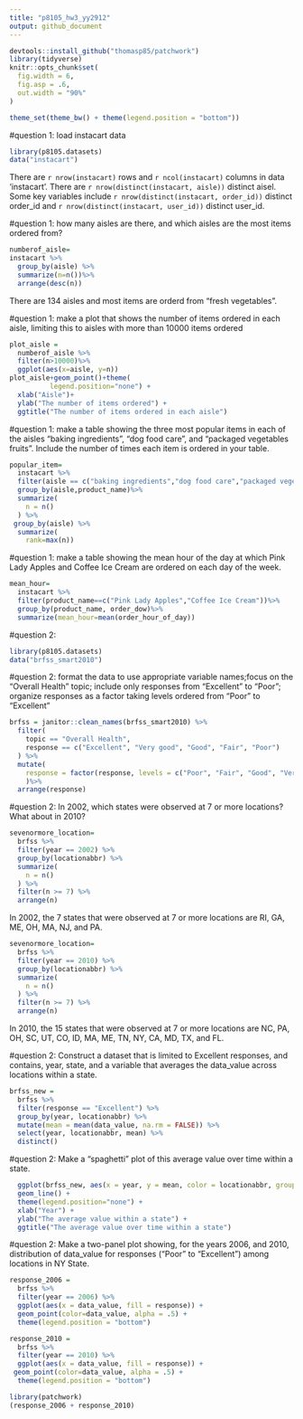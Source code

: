 ```yaml
---
title: "p8105_hw3_yy2912"
output: github_document
---
```

```r
devtools::install_github("thomasp85/patchwork")
library(tidyverse)
knitr::opts_chunk$set(
  fig.width = 6,
  fig.asp = .6,
  out.width = "90%"
)

theme_set(theme_bw() + theme(legend.position = "bottom"))
```

#question 1: load instacart data 
```r
library(p8105.datasets)
data("instacart")
```
There are `r nrow(instacart)` rows and `r ncol(instacart)` columns in data 'instacart'.
There are `r nrow(distinct(instacart, aisle))` distinct aisel. 
Some key variables include `r nrow(distinct(instacart, order_id))` distinct order_id and `r nrow(distinct(instacart, user_id))` distinct user_id.

#question 1: how many aisles are there, and which aisles are the most items ordered from?
```r
numberof_aisle=
instacart %>%
  group_by(aisle) %>%
  summarize(n=n())%>%
  arrange(desc(n))
```
There are 134 aisles and most items are orderd from "fresh vegetables".

#question 1: make a plot that shows the number of items ordered in each aisle, limiting this to aisles with more than 10000 items ordered
```r
plot_aisle =
  numberof_aisle %>%
  filter(n>10000)%>%
  ggplot(aes(x=aisle, y=n))
plot_aisle+geom_point()+theme(
          legend.position="none") +
  xlab("Aisle")+
  ylab("The number of items ordered") +
  ggtitle("The number of items ordered in each aisle")
```

#question 1: make a table showing the three most popular items in each of the aisles “baking ingredients”, “dog food care”, and “packaged vegetables fruits”. Include the number of times each item is ordered in your table.
```r
popular_item=
  instacart %>%
  filter(aisle == c("baking ingredients","dog food care","packaged vegetables fruits"))%>%
  group_by(aisle,product_name)%>%
  summarize(
    n = n()
  ) %>% 
 group_by(aisle) %>% 
  summarize(
    rank=max(n))
```

#question 1: make a table showing the mean hour of the day at which Pink Lady Apples and Coffee Ice Cream are ordered on each day of the week.
```r
mean_hour=
  instacart %>%
  filter(product_name==c("Pink Lady Apples","Coffee Ice Cream"))%>%
  group_by(product_name, order_dow)%>%
  summarize(mean_hour=mean(order_hour_of_day))
```

#question 2: 
```r
library(p8105.datasets)
data("brfss_smart2010")
```
#question 2: format the data to use appropriate variable names;focus on the “Overall Health” topic; include only responses from “Excellent” to “Poor”; organize responses as a factor taking levels ordered from “Poor” to “Excellent”
```r
brfss = janitor::clean_names(brfss_smart2010) %>% 
  filter(
    topic == "Overall Health",
    response == c("Excellent", "Very good", "Good", "Fair", "Poor")
  ) %>% 
  mutate(
    response = factor(response, levels = c("Poor", "Fair", "Good", "Very Good", "Excellent"))
    )%>% 
  arrange(response) 
```
#question 2: In 2002, which states were observed at 7 or more locations? What about in 2010?
```r
sevenormore_location=
  brfss %>% 
  filter(year == 2002) %>% 
  group_by(locationabbr) %>% 
  summarize(
    n = n()
  ) %>% 
  filter(n >= 7) %>% 
  arrange(n) 
```
In 2002, the 7 states that were observed at 7 or more locations are RI, GA,	ME, OH, MA, NJ, and PA. 

```r
sevenormore_location=
  brfss %>% 
  filter(year == 2010) %>% 
  group_by(locationabbr) %>% 
  summarize(
    n = n()
  ) %>% 
  filter(n >= 7) %>% 
  arrange(n) 
```
In 2010, the 15 states that were observed at 7 or more locations are NC, PA, OH, SC, UT, CO, ID, MA, ME, TN, NY, CA, MD, TX, and FL. 

#question 2: Construct a dataset that is limited to Excellent responses, and contains, year, state, and a variable that averages the data_value across locations within a state. 
```r
brfss_new =
  brfss %>% 
  filter(response == "Excellent") %>% 
  group_by(year, locationabbr) %>% 
  mutate(mean = mean(data_value, na.rm = FALSE)) %>%
  select(year, locationabbr, mean) %>% 
  distinct() 
```
#question 2: Make a “spaghetti” plot of this average value over time within a state.
```r
  ggplot(brfss_new, aes(x = year, y = mean, color = locationabbr, group = locationabbr))+
  geom_line() +
  theme(legend.position="none") +
  xlab("Year") +
  ylab("The average value within a state") +
  ggtitle("The average value over time within a state")
```
#question 2: Make a two-panel plot showing, for the years 2006, and 2010, distribution of data_value for responses (“Poor” to “Excellent”) among locations in NY State.
```r
response_2006 = 
  brfss %>% 
  filter(year == 2006) %>% 
  ggplot(aes(x = data_value, fill = response)) +
  geom_point(color=data_value, alpha = .5) +
  theme(legend.position = "bottom")
```

```r
response_2010 = 
  brfss %>% 
  filter(year == 2010) %>% 
  ggplot(aes(x = data_value, fill = response)) +
 geom_point(color=data_value, alpha = .5) +
  theme(legend.position = "bottom")
```

```r
library(patchwork)
(response_2006 + response_2010)
```
